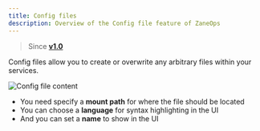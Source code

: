 ```yaml
---
title: Config files
description: Overview of the Config file feature of ZaneOps
---
```




> Since [**v1.0**](/changelog/announcing-v1)

Config files allow you to create or overwrite any arbitrary files within your services.

![Config file content](/images/tuto-bun-fn-config-file.png)

- You need specify a **mount path** for where the file should be located
- You can choose a **language** for syntax highlighting in the UI
- And you can set a **name** to show in the UI